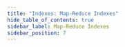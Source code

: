 ```yaml
---
title: "Indexes: Map-Reduce Indexes"
hide_table_of_contents: true
sidebar_label: Map-Reduce Indexes
sidebar_position: 7
---
```





<LanguageSwitcher supportedLanguages={supportedLanguages} />

<LanguageContent language="csharp">
   <MapReduceIndexesCsharp />
</LanguageContent>

<LanguageContent language="java">
   <MapReduceIndexesJava />
</LanguageContent>


<!---
### Indexes
- [Indexing Related Documents](../indexes/indexing-related-documents)
- [Creating and Deploying Indexes](../indexes/creating-and-deploying)

### Querying
- [Basics](../indexes/querying/basics)

### Studio
- [Create Map-Reduce Index](../studio/database/indexes/create-map-reduce-index)


-->
